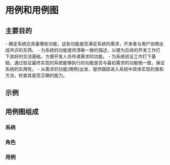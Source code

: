 = 用例和用例图 =

== 主要目的 ==
- 确定系统应具备哪些功能，这些功能是否满足系统的需求，开发者与用户协商达成共识的东西。
- 为系统的功能提供清晰一致的描述，以便为后续的开发工作打下良好的交流基础，方便开发人员传递需求的功能。
- 为系统验证工作打下基础，通过验证最终实现的系统能够执行的功能是否与最初需求的功能相一致，保证系统的实用性。
- 从需求的功能(用例)出发，提供跟踪进入系统中具体实现的类和方法，检查其是否正确的能力。

== 示例 ==
{{http:pic/yonglitu.png}}

== 用例图组成 ==
{{{class="brush:text"
在UML语言中，用例模型(也就是用例视图)是用例图描述的。用例模型可以由若干个用例图组成。用例图中包含系统、角色和用例等三种模型元素。
图示用例图时，既要画出三种模型元素，同时还要画出元素之间的各种关系(通用化，关联，依赖)。
}}}

=== 系统 ===
{{{class="brush:text"
系统是用例模型的一个组成部分，代表的是一部机器或一个商务活动等等，而并不是真正实现的软件系统。 
}}}

=== 角色 ===
{{{class="brush:text"
角色(actor)是与系统交互的人或事。所谓“与系统交互”指的是角色向系统发送消息，从系统中接收消息，或是在系统中交换信息。
}}}

=== 用例 ===
{{{class="brush:text"
用例代表的是一个完整的功能。UML中的用例是动作步骤的集合。动作(action)是系统的一次执行，能够给某个角色输出结果值。
}}}
